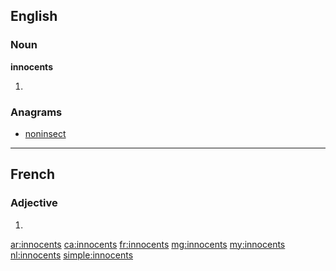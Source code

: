 ==English==

===Noun===
'''innocents'''

# {{plural of|innocent}}

===Anagrams===
* [[noninsect#English|noninsect]]

----

==French==

===Adjective===
{{fr-adj-form}}

# {{form of|masculine plural|innocent|lang=fr}}

[[ar:innocents]]
[[ca:innocents]]
[[fr:innocents]]
[[mg:innocents]]
[[my:innocents]]
[[nl:innocents]]
[[simple:innocents]]